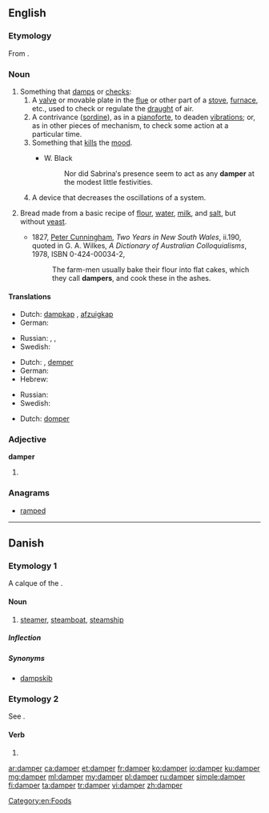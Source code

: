 ==English==
{{wikipedia|dab=Damper}}
===Etymology===
From {{suffix|damp|er}}.

===Noun===
{{en-noun}}

# Something that [[damp]]s or [[check]]s:
## A [[valve]] or movable plate in the [[flue]] or other part of a [[stove]], [[furnace]], etc., used to check or regulate the [[draught]] of air.
## A contrivance ([[sordine]]), as in a [[pianoforte]], to deaden [[vibration]]s; or, as in other pieces of mechanism, to check some action at a particular time.
## Something that [[kill]]s the [[mood]].
##* {{rfdate}} W. Black
##*: Nor did Sabrina′s presence seem to act as any '''damper''' at the modest little festivities.
## A device that decreases the oscillations of a system.
# {{context|chiefly|Australia|lang=en}} Bread made from a basic recipe of [[flour]], [[water]], [[milk]], and [[salt]], but without [[yeast]].
#: {{rfquotek|Rudyard Kipling, ''His Gift''}}
#* 1827, [[w:Peter Cunningham|Peter Cunningham]], ''Two Years in New South Wales'', ii.190, quoted in G. A. Wilkes, ''A Dictionary of Australian Colloquialisms'', 1978, ISBN 0-424-00034-2,
#*: The farm-men usually bake their flour into flat cakes, which they call '''dampers''', and cook these in the ashes.

====Translations====
{{trans-top|valve or movable plate used to regulate flow of air}}
* Dutch: [[dampkap]] {{f}}, [[afzuigkap]] {{f}}
* German: {{t-|de|Luftklappe|f}}
{{trans-mid}}
* Russian: {{t-|ru|регулятор тяги|m|tr=reguljátor tjági|sc=Cyrl}}, {{t-|ru|дымовая заслонка|f|tr=dymovája zaslónka|sc=Cyrl}}, {{t+|ru|вьюшка|f|tr=vʹjúška|sc=Cyrl}}
* Swedish: {{t+|sv|spjäll|n}}
{{trans-bottom}}
{{trans-top|contrivance to deaden vibrations}}
* Dutch: , [[demper]] {{m}}
* German: {{t+|de|Dämpfer|m}}
* Hebrew: {{t-|he|מרסן|m|tr=merasén|sc=Hebr}}
{{trans-mid}}
* Russian: {{t+|ru|демпфер|f|tr=dɛ́mpfer|sc=Cyrl}}
* Swedish: {{t+|sv|dämpare}}
{{trans-bottom}}
{{trans-top|thing that kills the mood}}
* Dutch: [[domper]] {{m}}
{{trans-mid}}
{{trans-bottom}}

===Adjective===
'''damper'''

# {{en-comparative of|damp}}

===Anagrams===
* [[ramped#English|ramped]]

[[Category:en:Foods]]

----

==Danish==

===Etymology 1===
A calque of the {{etyl|en|da}} {{term|steamer|lang=en}}.

====Noun====
{{da-noun|en|e}}

# [[steamer]], [[steamboat]], [[steamship]]

=====Inflection=====
{{da-noun-infl|en|e|ne}}

=====Synonyms=====
* [[dampskib]]

===Etymology 2===
See {{l|da|dampe}}.

====Verb====
{{head|da|verb form}}

# {{form of|present|dampe|lang=da}}

[[ar:damper]]
[[ca:damper]]
[[et:damper]]
[[fr:damper]]
[[ko:damper]]
[[io:damper]]
[[ku:damper]]
[[mg:damper]]
[[ml:damper]]
[[my:damper]]
[[pl:damper]]
[[ru:damper]]
[[simple:damper]]
[[fi:damper]]
[[ta:damper]]
[[tr:damper]]
[[vi:damper]]
[[zh:damper]]